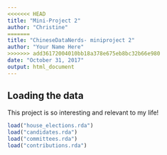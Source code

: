 ```yaml
---
<<<<<<< HEAD
title: "Mini-Project 2"
author: "Christine"
=======
title: "ChineseDataNerds- miniproject 2"
author: "Your Name Here"
>>>>>>> add36172004010bb18a378e675eb8bc32b66e980
date: "October 31, 2017"
output: html_document
---
```



## Loading the data

This project is so interesting and relevant to my life!

```r
load("house_elections.rda")
load("candidates.rda")
load("committees.rda")
load("contributions.rda")
```
